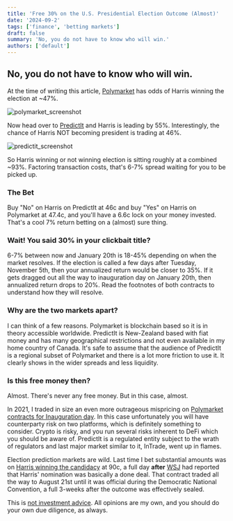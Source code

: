 ```yaml
---
title: 'Free 30% on the U.S. Presidential Election Outcome (Almost)'
date: '2024-09-2'
tags: ['finance', 'betting markets']
draft: false
summary: 'No, you do not have to know who will win.'
authors: ['default']
---
```


## No, you do not have to know who will win.

At the time of writing this article,
[Polymarket](https://polymarket.com/event/presidential-election-winner-2024?tid=1725278287257)
has odds of Harris winning the election at ~47%.

![polymarket_screenshot](/static/images/2024-09-polymarket.png)

Now head over to
[PredictIt](https://www.predictit.org/markets/detail/7456/Who-will-win-the-2024-US-presidential-election)
and Harris is leading by 55%. Interestingly,
the chance of Harris NOT becoming president is trading at 46%.

![predictit_screenshot](/static/images/2024-09-predictit.png)

So Harris winning or not winning election is sitting roughly
at a combined ~93%. Factoring transaction costs, that's 6-7% spread waiting for you to be picked up.

### The Bet

Buy "No" on Harris on PredictIt at 46c and buy "Yes" on Harris on Polymarket at 47.4c, and you'll have a 6.6c lock on
your money invested. That's a cool 7% return betting on a (almost) sure thing.

### Wait! You said 30% in your clickbait title?

6-7% between now and January 20th is 18-45% depending on when the market resolves. If the election is called a few
days after Tuesday, November 5th, then your annualized return would be closer to 35%. If it gets dragged out all
the way to inauguration day on January 20th, then annualized return drops to 20%. Read the footnotes of both
contracts to understand how they will resolve.

### Why are the two markets apart?

I can think of a few reasons. Polymarket is blockchain based so it is in theory accessible worldwide. PredictIt is
New-Zealand based with fiat money and has many geographical restrictions and not even available in my home country
of Canada. It's safe to assume that the audience of PredictIt is a regional subset of Polymarket and there is a lot more
friction to use it. It clearly shows in the wider spreads and less liquidity.

### Is this free money then?

Almost. There's never any free money. But in this case, almost.

In 2021, I traded in size an even more outrageous mispricing on
[Polymarket contracts for Inauguration day](https://kaveh.page/blog/free-money-election-day). In this case
unfortunately you will have counterparty risk on two platforms, which is definitely something to consider. Crypto is
risky, and you run several risks inherent to DeFi which you should be aware of. PredictIt is a regulated
entity subject to the wrath of regulators and last major market similar to it, InTrade, went up in flames.

Election prediction markets are wild. Last time I bet substantial amounts was on
[Harris winning the candidacy](https://polymarket.com/event/democratic-nominee-2024/will-kamala-harris-win-the-2024-democratic-presidential-nomination
) at 90c, a full day **after**
[WSJ](https://www.wsj.com/livecoverage/biden-drops-out-election-2024/card/kamala-harris-has-locked-up-more-than-50-of-delegates-needed-to-win-nomination-0UzdqWFeiqrFOpLG2w4C)
had reported that Harris' nomination was basically a done deal. That contract traded all the way to August 21st
until it was official during the Democratic National Convention, a full 3-weeks after the outcome was effectively
sealed.

This is
[not investment advice](https://kaveh.page/blog/not-investment-advice).
All opinions are my own, and you should do your own due diligence, as always.





